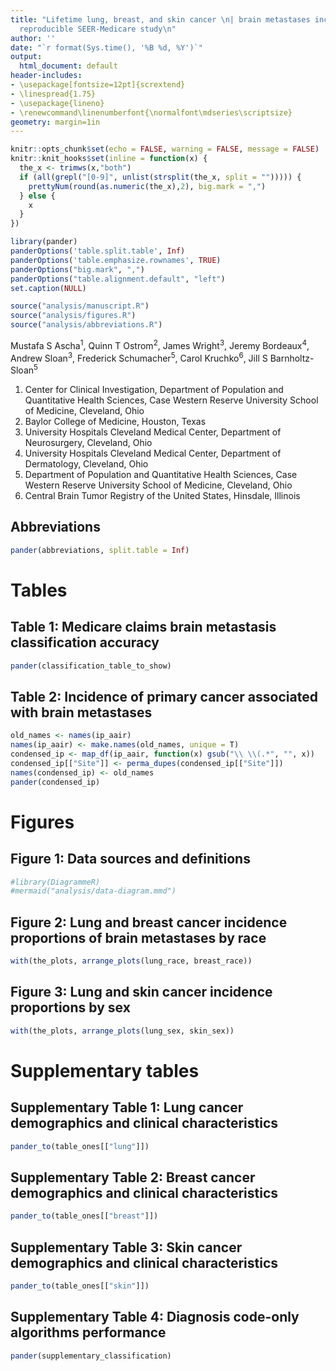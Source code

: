```yaml
---
title: "Lifetime lung, breast, and skin cancer \n| brain metastases incidence:\n A
  reproducible SEER-Medicare study\n"
author: ''
date: "`r format(Sys.time(), '%B %d, %Y')`"
output:
  html_document: default
header-includes:
- \usepackage[fontsize=12pt]{scrextend}
- \linespread{1.75}
- \usepackage{lineno}
- \renewcommand\linenumberfont{\normalfont\mdseries\scriptsize}
geometry: margin=1in
---
```


```r

knitr::opts_chunk$set(echo = FALSE, warning = FALSE, message = FALSE)
knitr::knit_hooks$set(inline = function(x) {
  the_x <- trimws(x,"both")
  if (all(grepl("[0-9]", unlist(strsplit(the_x, split = ""))))) {
    prettyNum(round(as.numeric(the_x),2), big.mark = ",")
  } else {
    x
  }
})

library(pander) 
panderOptions('table.split.table', Inf)
panderOptions('table.emphasize.rownames', TRUE)
panderOptions("big.mark", ",")
panderOptions("table.alignment.default", "left")
set.caption(NULL)

source("analysis/manuscript.R")
source("analysis/figures.R")
source("analysis/abbreviations.R")
```  

\linespread{1.5}
\fontsize{11pt}{11pt}
\selectfont

Mustafa S Ascha^1^, Quinn T Ostrom^2^, James Wright^3^, Jeremy Bordeaux^4^, Andrew Sloan^3^, Frederick Schumacher^5^, Carol Kruchko^6^, Jill S Barnholtz-Sloan^5^

1. 	Center for Clinical Investigation, Department of Population and Quantitative Health Sciences, Case Western Reserve University School of Medicine, Cleveland, Ohio
2.	Baylor College of Medicine, Houston, Texas
3.	University Hospitals Cleveland Medical Center, Department of Neurosurgery, Cleveland, Ohio
4.	University Hospitals Cleveland Medical Center, Department of Dermatology, Cleveland, Ohio
5.	Department of Population and Quantitative Health Sciences, Case Western Reserve University School of Medicine, Cleveland, Ohio
6.  Central Brain Tumor Registry of the United States, Hinsdale, Illinois

\pagebreak

## Abbreviations  

```r
pander(abbreviations, split.table = Inf)
```

# Tables

## Table 1: Medicare claims brain metastasis classification accuracy   

```r
pander(classification_table_to_show)
```   

\pagebreak

## Table 2: Incidence of primary cancer associated with brain metastases  

```r
old_names <- names(ip_aair)
names(ip_aair) <- make.names(old_names, unique = T)
condensed_ip <- map_df(ip_aair, function(x) gsub("\\ \\(.*", "", x))
condensed_ip[["Site"]] <- perma_dupes(condensed_ip[["Site"]])
names(condensed_ip) <- old_names
pander(condensed_ip)
```

\pagebreak

# Figures   

## Figure 1: Data sources and definitions     

```r
#library(DiagrammeR)
#mermaid("analysis/data-diagram.mmd")
```

\pagebreak

## Figure 2: Lung and breast cancer incidence proportions of brain metastases by race

```r
with(the_plots, arrange_plots(lung_race, breast_race))
```

\pagebreak

## Figure 3: Lung and skin cancer incidence proportions by sex

```r
with(the_plots, arrange_plots(lung_sex, skin_sex))
```

\pagebreak
\linespread{1.2}
\fontsize{10pt}{10pt}
\selectfont

# Supplementary tables

## Supplementary Table 1: Lung cancer demographics and clinical characteristics

```r
pander_to(table_ones[["lung"]])
```

\pagebreak

## Supplementary Table 2: Breast cancer demographics and clinical characteristics

```r
pander_to(table_ones[["breast"]])
```

\pagebreak

## Supplementary Table 3: Skin cancer demographics and clinical characteristics

```r
pander_to(table_ones[["skin"]])
```

\pagebreak

## Supplementary Table 4: Diagnosis code-only algorithms performance   

```r
pander(supplementary_classification)
```

\pagebreak



